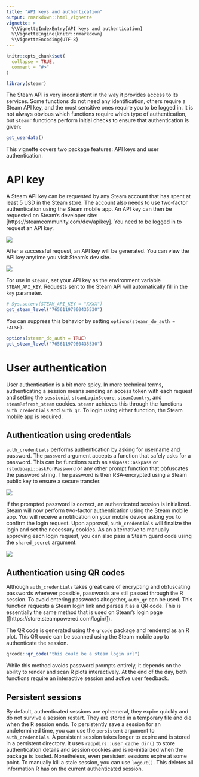 ```yaml
---
title: "API keys and authentication"
output: rmarkdown::html_vignette
vignette: >
  %\VignetteIndexEntry{API keys and authentication}
  %\VignetteEngine{knitr::rmarkdown}
  %\VignetteEncoding{UTF-8}
---
```


```r
knitr::opts_chunk$set(
  collapse = TRUE,
  comment = "#>"
)
```

```r
library(steamr)
```

The Steam API is very inconsistent in the way it provides access to its services. Some functions do not need any identification, others require a Steam API key, and the most sensitive ones require you to be logged in. It is not always obvious which functions require which type of authentication, but `steamr` functions perform initial checks to ensure that authentication is given:

```r
get_userdata()
```

This vignette covers two package features: API keys and user authentication.


# API key

A Steam API key can be requested by any Steam account that has spent at least 5 USD in the Steam store. The account also needs to use two-factor authentication using the Steam mobile app. An API key can then be requested on Steam's developer site: [https://steamcommunity.com/dev/apikey]. You need to be logged in to request an API key.

![](../man/figures/api_key_request.png)

After a successful request, an API key will be generated. You can view the API key anytime you visit Steam's dev site.

![](../man/figures/api_key_success.png)

For use in `steamr`, set your API key as the environment variable `STEAM_API_KEY`. Requests sent to the Steam API will automatically fill in the `key` parameter.

```r
# Sys.setenv(STEAM_API_KEY = "XXXX")
get_steam_level("76561197960435530")
```

You can suppress this behavior by setting `options(steamr_do_auth = FALSE)`.

```r
options(steamr_do_auth = TRUE)
get_steam_level("76561197960435530")
```


# User authentication

User authentication is a bit more spicy. In more technical terms, authenticating a session means sending an access token with each request and setting the `sessionid`, `steamLoginSecure`, `steamCountry`, and `steamRefresh_steam` cookies. `steamr` achieves this through the functions `auth_credentials` and `auth_qr`. To login using either function, the Steam mobile app is required.

## Authentication using credentials

`auth_credentials` performs authentication by asking for username and password. The `password` argument accepts a function that safely asks for a password. This can be functions such as `askpass::askpass` or `rstudioapi::askForPassword` or any other prompt function that obfuscates the password string. The password is then RSA-encrypted using a Steam public key to ensure a secure transfer.

![](../man/figures/password_prompt.png)

If the prompted password is correct, an authenticated session is initialized. Steam will now perform two-factor authentication using the Steam mobile app. You will receive a notification on your mobile device asking you to confirm the login request. Upon approval, `auth_credentials` will finalize the login and set the necessary cookies. As an alternative to manually approving each login request, you can also pass a Steam guard code using the `shared_secret` argument.

![](../man/figures/2fa.png)


## Authentication using QR codes

Although `auth_credentials` takes great care of encrypting and obfuscating passwords wherever possible, passwords are still passed through the R session. To avoid entering passwords altogether, `auth_qr` can be used. This function requests a Steam login link and parses it as a QR code. This is essentially the same method that is used on Steam's login page ([https://store.steampowered.com/login/]).

The QR code is generated using the `qrcode` package and rendered as an R plot. This QR code can be scanned using the Steam mobile app to authenticate the session.

```r
qrcode::qr_code("this could be a steam login url")
```

While this method avoids password prompts entirely, it depends on the ability to render and scan R plots interactively. At the end of the day, both functions require an interactive session and active user feedback.


## Persistent sessions

By default, authenticated sessions are ephemeral, they expire quickly and do not survive a session restart. They are stored in a temporary file and die when the R session ends. To persistently save a session for an undetermined time, you can use the `persistent` argument to `auth_credentials`. A persistent session takes longer to expire and is stored in a persistent directory. It uses `rappdirs::user_cache_dir()` to store authentication details and session cookies and is re-initialized when the package is loaded. Nonetheless, even persistent sessions expire at some point. To manually kill a stale session, you can use `logout()`. This deletes all information R has on the current authenticated session.
